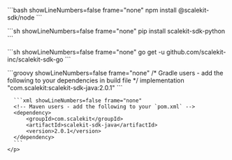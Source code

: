 

<Tabs syncKey="tech-stack">
  <TabItem value="nodejs" label="Node.js">
    <p>
      ```bash showLineNumbers=false frame="none"
      npm install @scalekit-sdk/node
      ```
    </p>
  </TabItem>
   <TabItem value="python" label="Python">
    <p>
      ```sh showLineNumbers=false frame="none"
      pip install scalekit-sdk-python
      ```
    </p>
  </TabItem>
  <TabItem value="golang" label="Go">
    <p>
      ```sh showLineNumbers=false frame="none"
      go get -u github.com/scalekit-inc/scalekit-sdk-go
      ```
    </p>
  </TabItem>
   <TabItem value="java" label="Java">
    <p>
      ```groovy showLineNumbers=false frame="none"
      /* Gradle users - add the following to your dependencies in build file */
      implementation "com.scalekit:scalekit-sdk-java:2.0.1"
      ```

      ```xml showLineNumbers=false frame="none"
      <!-- Maven users - add the following to your `pom.xml` -->
      <dependency>
          <groupId>com.scalekit</groupId>
          <artifactId>scalekit-sdk-java</artifactId>
          <version>2.0.1</version>
      </dependency>
      ```
    </p>
  </TabItem>
</Tabs>